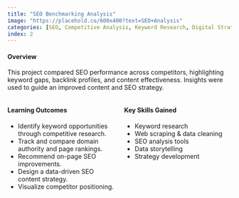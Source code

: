 ```yaml
---
title: "SEO Benchmarking Analysis"
image: "https://placehold.co/600x400?text=SEO+Analysis"
categories: [SEO, Competitive Analysis, Keyword Research, Digital Strategy, Search Rankings]
index: 2
---
```


#### **Overview**  
This project compared SEO performance across competitors, highlighting keyword gaps, backlink profiles, and content effectiveness. Insights were used to guide an improved content and SEO strategy.

::: {.columns}
::: {.column width="50%"}
#### **Learning Outcomes**  
- Identify keyword opportunities through competitive research.  
- Track and compare domain authority and page rankings.  
- Recommend on-page SEO improvements.  
- Design a data-driven SEO content strategy.  
- Visualize competitor positioning.
:::
::: {.column width="50%"}
#### **Key Skills Gained**  
- Keyword research  
- Web scraping & data cleaning  
- SEO analysis tools  
- Data storytelling  
- Strategy development
:::
:::